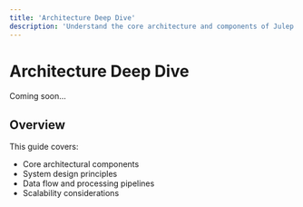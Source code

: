 ```yaml
---
title: 'Architecture Deep Dive'
description: 'Understand the core architecture and components of Julep'
---
```


# Architecture Deep Dive

Coming soon...

## Overview

This guide covers:
- Core architectural components
- System design principles
- Data flow and processing pipelines
- Scalability considerations 